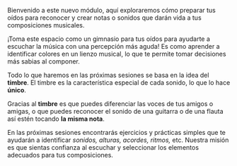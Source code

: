 
Bienvenido a este nuevo módulo, aquí exploraremos cómo preparar tus oídos para reconocer y crear notas o sonidos que darán vida a tus composiciones musicales.

<WarningBlock>
¡Toma este espacio como un gimnasio para tus oídos para ayudarte a escuchar la música con una percepción más aguda!
</WarningBlock>

<RobotBubble isWide>
Es como aprender a identificar colores en un lienzo musical, lo que te permite tomar decisiones más sabias al componer.
</RobotBubble>

Todo lo que haremos en las próximas sesiones se basa en la idea del **timbre**. El timbre es la característica especial de cada sonido, lo que lo hace **único**. 

Gracias al **timbre** es que puedes diferenciar las voces de tus amigos o amigas, o que puedes reconocer el sonido de una guitarra o de una flauta así estén tocando **la misma nota**.

En las próximas sesiones encontrarás ejercicios y prácticas simples que te ayudarán a identificar *sonidos, alturas, acordes, ritmos,* etc. Nuestra misión es que sientas confianza al escuchar y seleccionar los elementos adecuados para tus composiciones.
